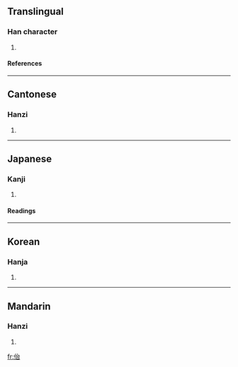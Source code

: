 ==Translingual==
===Han character===
{{Han char|rad=人|as=05|sn=7|four=2326<sub>0</sub>|canj=人戈口 (OIR)}}
# {{defn|Han|sort=人05}}
====References====
{{Han ref|kx=0097.160|dkj=00490|dj=0206.040|hdz=10141.040|uh=4F41|ud=20289|bh=CA64|bd=51812}}
----
==Cantonese==
===Hanzi===
{{yue-hanzi|jyut=|y=yi4}}
# {{defn|Cantonese}}
----
==Japanese==
===Kanji===
{{ja-kanji|grade=|rs=人05}}
# {{defn|Japanese}} 
====Readings====
{{ja-readings|on=[[あい]] (ai), [[い]] (i), [[ち]] (chi), [[し]] (shi), [[じ]] (ji), [[たい]] (tai)|kun=[[おろかなさま]] (orokanasama), [[おもう]] (omou)}}
----
==Korean==
===Hanja===
{{ko-hanja|hangeul=이|rv=i|mr=i}}
# {{defn|Korean}}
----
==Mandarin==
===Hanzi===
{{cmn-hanzi|pin=[[ǎi]] (ai3), [[chì]] (chi4), [[sì]] (si4), [[yǐ]] (yi3)|wg=ai<sup>3</sup>, ch'ih<sup>4</sup>, ssu<sup>4</sup>, i<sup>3</sup>}}
# {{defn|Mandarin}}

[[fr:佁]]